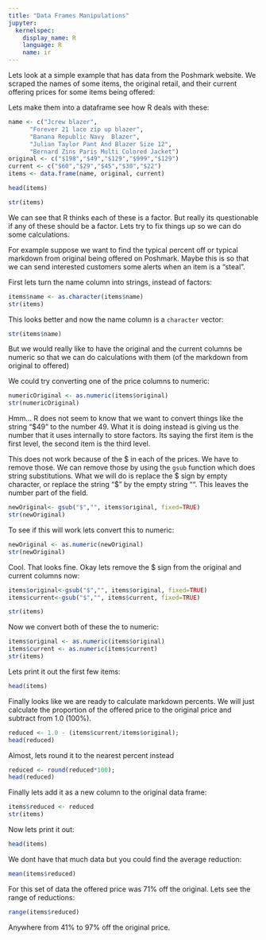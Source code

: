 ```yaml
---
title: "Data Frames Manipulations"
jupyter:
  kernelspec:
    display_name: R
    language: R
    name: ir
---
```


Lets look at a simple example that has data from the Poshmark website. We scraped the names of some items, the original retail, and their current offering prices for some items being offered:

Lets make them into a dataframe see how R deals with these:

```r
name <- c("Jcrew blazer",           
	  "Forever 21 lace zip up blazer",                     
	  "Banana Republic Navy  Blazer",                     
	  "Julian Taylor Pant And Blazer Size 12",             
	  "Bernard Zins Paris Multi Colored Jacket")  
original <- c("$198","$49","$129","$999","$129")
current <- c("$60","$29","$45","$30","$22")
items <- data.frame(name, original, current)
```

```r
head(items)
```

```r
str(items)
```

We can see that R thinks each of these is a factor. But really its questionable if any of these should be a factor. Lets try to fix things up so we can do some calculations. 

For example suppose we want to find the typical percent off or typical markdown from original being offered on Poshmark. Maybe this is so that we can send interested customers some alerts when an item is a "steal".  


First lets turn the name column into strings, instead of factors:

```r
items$name <- as.character(items$name)
str(items)
```

This looks better and now the name column is a `character` vector:

```r
str(items$name)
```

But we would really like to have the original and the current columns be numeric so that we can do calculations with them (of the markdown from original to offered)


We could try converting one of the price columns to numeric:
```r
numericOriginal <- as.numeric(items$original)
str(numericOriginal)
```

Hmm... R does not seem to know that we want to convert things like the string "\$49" to the number 49. What it is doing instead is giving us the number that it uses internally to store factors. Its saying the first item is the first level, the second item is the third level.

This does not work because of the $ in each of the prices. We have to remove those. We can remove those by using the `gsub` function which does string substitutions. What we will do is replace the $ sign by empty character, or replace the string "$" by the empty string "". This leaves the number part of the field. 


```r
newOriginal<- gsub("$","", items$original, fixed=TRUE)
str(newOriginal)
```

To see if this will work lets convert this to numeric:

```r
newOriginal <- as.numeric(newOriginal)
str(newOriginal)
```

Cool. That looks fine. Okay lets remove the $ sign from the original and current columns now: 

```r
items$original<-gsub("$","", items$original, fixed=TRUE)
items$current<-gsub("$","", items$current, fixed=TRUE)

str(items)
```

Now we convert both of these the to numeric:

```r
items$original <- as.numeric(items$original)
items$current <- as.numeric(items$current)
str(items)
```

Lets print it out the first few items:

```r
head(items)
```

Finally looks like we are ready to calculate markdown percents. We will just calculate the proportion of the offered price to the original price and subtract from 1.0 (100%).

```r
reduced <- 1.0 - (items$current/items$original);
head(reduced)
```

Almost, lets round it to the nearest percent instead

```r
reduced <- round(reduced*100);
head(reduced)
```

Finally lets add it as a new column to the original data frame:

```r
items$reduced <- reduced
str(items)
```

Now lets print it out:

```r
head(items)
```

We dont have that much data but you could find the average reduction:

```r
mean(items$reduced)
```

For this set of data the offered price was 71% off the original. Lets see the range of reductions: 

```r
range(items$reduced)
```

Anywhere from 41% to 97% off the original price.


